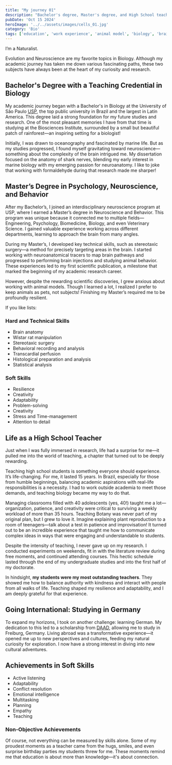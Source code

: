 ```yaml
---
title: "My journey 01"
description: "Bachelor's degree, Master's degree, and High School teaching"
pubDate: 'Oct 15 2024'
heroImage: '../../assets/images/cells_01.jpg'
category: 'Bio'
tags: ['education', 'work experience', 'animal model', 'biology', 'brain research', 'master', 'teaching']
---
```



I’m a Naturalist.

Evolution and Neuroscience are my favorite topics in Biology. Although my academic journey has taken me down various fascinating paths, these two subjects have always been at the heart of my curiosity and research.
 
## Bachelor's Degree with a Teaching Credential in Biology

My academic journey began with a Bachelor's in Biology at the University of São Paulo [USP](https://www5.usp.br/), the top public university in Brazil and the largest in Latin America. This degree laid a strong foundation for my future studies and research. One of the most pleasant memories I have from that time is studying at the Biosciences Institute, surrounded by a small but beautiful patch of rainforest—an inspiring setting for a biologist!

Initially, I was drawn to oceanography and fascinated by marine life. But as my studies progressed, I found myself gravitating toward neuroscience—something about the complexity of the brain intrigued me. My dissertation focused on the anatomy of shark nerves, blending my early interest in marine biology with my emerging passion for neuroanatomy. I like to joke that working with formaldehyde during that research made me sharper!
 
## Master’s Degree in Psychology, Neuroscience, and Behavior

After my Bachelor’s, I joined an interdisciplinary neuroscience program at USP, where I earned a Master’s degree in Neuroscience and Behavior. This program was unique because it connected me to multiple fields—Engineering, Psychology, Biomedicine, Biology, and even Veterinary Science. I gained valuable experience working across different departments, learning to approach the brain from many angles.

During my Master’s, I developed key technical skills, such as stereotaxic surgery—a method for precisely targeting areas in the brain. I started working with neuroanatomical tracers to map brain pathways and progressed to performing brain injections and studying animal behavior. These experiences led to my first scientific publication, a milestone that marked the beginning of my academic research career.

However, despite the rewarding scientific discoveries, I grew anxious about working with animal models. Though I learned a lot, I realized I prefer to keep animals as pets, not subjects! Finishing my Master’s required me to be profoundly resilient.
 
If you like lists: 

### Hard and Technical Skills

* Brain anatomy
* Wistar rat manipulation
* Stereotaxic surgery
* Behavioral recording and analysis
* Transcardial perfusion
* Histological preparation and analysis
* Statistical analysis

### Soft Skills

* Resilience
* Creativity
* Adaptability
* Problem-solving
* Creativity
* Stress and Time-management
* Attention to detail

 
## Life as a High School Teacher

Just when I was fully immersed in research, life had a surprise for me—it pulled me into the world of teaching, a chapter that turned out to be deeply rewarding.

Teaching high school students is something everyone should experience. It’s life-changing. For me, it lasted 15 years. In Brazil, especially for those from humble beginnings, balancing academic aspirations with real-life responsibilities is a necessity. I had to work outside academia to meet those demands, and teaching biology became my way to do that.

Managing classrooms filled with 40 adolescents (yes, 40!) taught me a lot—organization, patience, and creativity were critical to surviving a weekly workload of more than 35 hours. Teaching Botany was never part of my original plan, but I grew to love it. Imagine explaining plant reproduction to a room of teenagers—talk about a test in patience and improvisation! It turned out to be an incredible experience that taught me how to communicate complex ideas in ways that were engaging and understandable to students.

Despite the intensity of teaching, I never gave up on my research. I conducted experiments on weekends, fit in with the literature review during free moments, and continued attending courses. This hectic schedule lasted through the end of my undergraduate studies and into the first half of my doctorate.

In hindsight, **my students were my most outstanding teachers**. They showed me how to balance authority with kindness and interact with people from all walks of life. Teaching shaped my resilience and adaptability, and I am deeply grateful for that experience.
 
## Going International: Studying in Germany

To expand my horizons, I took on another challenge: learning German. My dedication to this led to a scholarship from [DAAD](https://www.daad.de/de/), allowing me to study in Freiburg, Germany. Living abroad was a transformative experience—it opened me up to new perspectives and cultures, feeding my natural curiosity for exploration. I now have a strong interest in diving into new cultural adventures.
 
## Achievements in Soft Skills

* Active listening
* Adaptability
* Conflict resolution
* Emotional intelligence
* Multitasking
* Planning
* Empathy
* Teaching
 
### Non-Objective Achievements

Of course, not everything can be measured by skills alone. Some of my proudest moments as a teacher came from the hugs, smiles, and even surprise birthday parties my students threw for me. These moments remind me that education is about more than knowledge—it's about connection.




